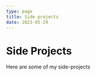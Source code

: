 ```yaml
---
type: page
title: Side projects
date: 2023-05-29
---
```


# Side Projects

Here are some of my side-projects


<SideProject
  thumbnailUrl="/images/hn-thumb.png"
  title="Hacker News Clone"
  description="Because every dev needs a hacker news clone on their portfolio 😂"
  href="https://hackernews-kappa.vercel.app/"
/>

<SideProject
  thumbnailUrl="/images/zena-thumb.webp"
  title="Zena"
  description="My amharic news aggregator"
  href="https://play.google.com/store/apps/details?id=com.fentale.zena"
/>
